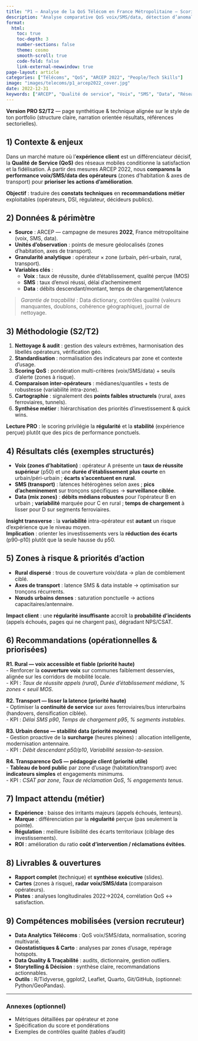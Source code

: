 ```yaml
---
title: "P1 — Analyse de la QoS Télécom en France Métropolitaine – Scoring Voix/SMS/Data – ARCEP 2022)"
description: "Analyse comparative QoS voix/SMS/data, détection d’anomalies et recommandations opérationnelles alignées avec les standards internationaux."
format:
  html:
    toc: true
    toc-depth: 3
    number-sections: false
    theme: cosmo
    smooth-scroll: true
    code-fold: false
    link-external-newwindow: true
page-layout: article
categories: ["Télécoms", "QoS", "ARCEP 2022", "People/Tech Skills"]
image: "images/telecoms/p1_arcep2022_cover.jpg"
date: 2022-12-31
keywords: ["ARCEP", "Qualité de service", "Voix", "SMS", "Data", "Réseaux mobiles", "France"]
---
```


::: {.callout-note}
**Version PRO S2/T2** — page synthétique & technique alignée sur le style de ton portfolio (structure claire, narration orientée résultats, références sectorielles).
:::

## 1) Contexte & enjeux
Dans un marché mature où l’**expérience client** est un différenciateur décisif, la **Qualité de Service (QoS)** des réseaux mobiles conditionne la satisfaction et la fidélisation. À partir des mesures ARCEP 2022, nous **comparons la performance voix/SMS/data des opérateurs** (zones d’habitation & axes de transport) pour **prioriser les actions d’amélioration**.

**Objectif** : traduire des **constats techniques** en **recommandations métier** exploitables (opérateurs, DSI, régulateur, décideurs publics).

## 2) Données & périmètre
- **Source** : ARCEP — campagne de mesures **2022**, France métropolitaine (voix, SMS, data).
- **Unités d’observation** : points de mesure géolocalisés (zones d’habitation, axes de transport).
- **Granularité analytique** : opérateur × zone (urbain, péri-urbain, rural, transport).
- **Variables clés** :
  - **Voix** : taux de réussite, durée d’établissement, qualité perçue (MOS)
  - **SMS** : taux d’envoi réussi, délai d’acheminement
  - **Data** : débits descendant/montant, temps de chargement/latence

> _Garantie de traçabilité_ : Data dictionary, contrôles qualité (valeurs manquantes, doublons, cohérence géographique), journal de nettoyage.

## 3) Méthodologie (S2/T2)
1. **Nettoyage & audit** : gestion des valeurs extrêmes, harmonisation des libellés opérateurs, vérification géo.
2. **Standardisation** : normalisation des indicateurs par zone et contexte d’usage.
3. **Scoring QoS** : pondération multi-critères (voix/SMS/data) + seuils d’alerte (zones à risque).
4. **Comparaison inter-opérateurs** : médianes/quantiles + tests de robustesse (variabilité intra-zone).
5. **Cartographie** : signalement des **points faibles structurels** (rural, axes ferroviaires, tunnels).
6. **Synthèse métier** : hiérarchisation des priorités d’investissement & quick wins.

::: {.callout-tip}
**Lecture PRO** : le scoring privilégie la **régularité** et la **stabilité** (expérience perçue) plutôt que des pics de performance ponctuels.
:::

## 4) Résultats clés (exemples structurés)
- **Voix (zones d’habitation)** : opérateur A présente un **taux de réussite supérieur** (p50) et une **durée d’établissement plus courte** en urbain/péri-urbain ; **écarts s’accentuent en rural**.
- **SMS (transport)** : latences hétérogènes selon axes ; **pics d’acheminement** sur tronçons spécifiques → **surveillance ciblée**.
- **Data (mix zones)** : **débits médians robustes** pour l’opérateur B en urbain ; **variabilité** marquée pour C en rural ; **temps de chargement** à lisser pour D sur segments ferroviaires.

**Insight transverse** : la **variabilité** intra-opérateur est **autant** un risque d’expérience que le niveau moyen.  
**Implication** : orienter les investissements vers la **réduction des écarts** (p90–p10) plutôt que la seule hausse du p50.

## 5) Zones à risque & priorités d’action
- **Rural dispersé** : trous de couverture voix/data → plan de comblement ciblé.
- **Axes de transport** : latence SMS & data instable → optimisation sur tronçons récurrents.
- **Nœuds urbains denses** : saturation ponctuelle → actions capacitaires/antennaire.

::: {.callout-warning}
**Impact client** : une **régularité insuffisante** accroît la **probabilité d’incidents** (appels échoués, pages qui ne chargent pas), dégradant NPS/CSAT.
:::

## 6) Recommandations (opérationnelles & priorisées)
**R1. Rural — voix accessible et fiable (priorité haute)**  
- Renforcer la **couverture voix** sur communes faiblement desservies, alignée sur les corridors de mobilité locale.  
- KPI : _Taux de réussite appels (rural)_, _Durée d’établissement médiane_, _% zones < seuil MOS_.

**R2. Transport — lisser la latence (priorité haute)**  
- Optimiser la **continuité de service** sur axes ferroviaires/bus interurbains (handovers, densification ciblée).  
- KPI : _Délai SMS p90_, _Temps de chargement p95_, _% segments instables_.

**R3. Urbain dense — stabilité data (priorité moyenne)**  
- Gestion proactive de la **surcharge** (heures pleines) : allocation intelligente, modernisation antennaire.  
- KPI : _Débit descendant p50/p10_, _Variabilité session-to-session_.

**R4. Transparence QoS — pédagogie client (priorité utile)**  
- **Tableau de bord public** par zone d’usage (habitation/transport) avec **indicateurs simples** et engagements minimums.  
- KPI : _CSAT par zone_, _Taux de réclamation QoS_, _% engagements tenus_.

## 7) Impact attendu (métier)
- **Expérience** : baisse des irritants majeurs (appels échoués, lenteurs).
- **Marque** : différenciation par la **régularité** perçue (pas seulement la pointe).
- **Régulation** : meilleure lisibilité des écarts territoriaux (ciblage des investissements).
- **ROI** : amélioration du ratio **coût d’intervention / réclamations évitées**.

## 8) Livrables & ouvertures
- **Rapport complet** (technique) et **synthèse exécutive** (slides).
- **Cartes** (zones à risque), **radar voix/SMS/data** (comparaison opérateurs).
- **Pistes** : analyses longitudinales 2022→2024, corrélation QoS ↔ satisfaction.

## 9) Compétences mobilisées (version recruteur)
- **Data Analytics Télécoms** : QoS voix/SMS/data, normalisation, scoring multivarié.
- **Géostatistiques & Carto** : analyses par zones d’usage, repérage hotspots.
- **Data Quality & Traçabilité** : audits, dictionnaire, gestion outliers.
- **Storytelling & Décision** : synthèse claire, recommandations actionnables.
- **Outils** : R/Tidyverse, ggplot2, Leaflet, Quarto, Git/GitHub, (optionnel: Python/GeoPandas).

---

### Annexes (optionnel)
- Métriques détaillées par opérateur et zone
- Spécification du score et pondérations
- Exemples de contrôles qualité (tables d’audit)
